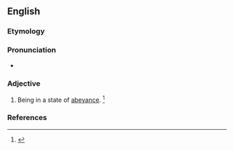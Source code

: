 ==English==

===Etymology===
{{back-form|abeyance|lang=en}}

===Pronunciation===
* {{a|US}} {{IPA|/əˈbeɪ.n̩t/|lang=en}}

===Adjective===
{{en-adj}}

# Being in a state of [[abeyance]]. {{defdate|Mid 19th century.}}<ref name=SOED>{{R:SOED5|page=4}}</ref>

===References===
<references/>